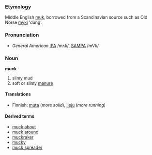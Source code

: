 ===Etymology===
Middle English [[muk]], borrowed from a Scandinavian source such as Old Norse [[myki]] 'dung'.

===Pronunciation===
*''General American'' [[w:IPA|IPA]] /mʌk/, [[w:|SAMPA]] /mVk/

===Noun===
'''muck''' 
# slimy mud
# soft or slimy [[manure]]

====Translations====
*Finnish: [[muta]] (''more solid''), [[lieju]] (''more running'')

====Derived terms====
* [[muck about]]
* [[muck around]]
* [[muckraker]]
* [[mucky]]
* [[muck spreader]]